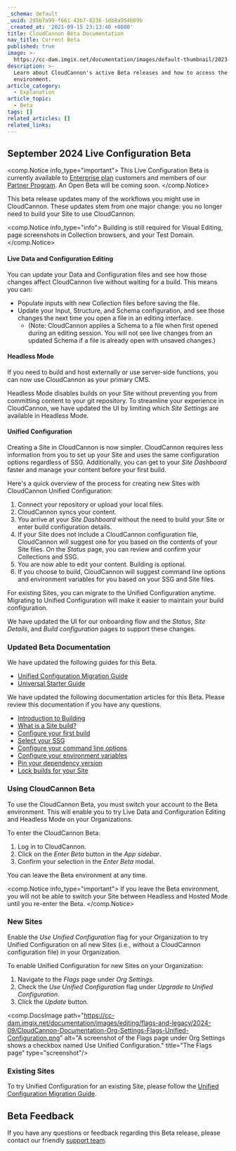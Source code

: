 ```yaml
---
_schema: default
_uuid: 2d5b7a99-f661-43b7-8236-1db8a954b09b
_created_at: '2021-09-15 23:13:40 +0000'
title: CloudCannon Beta Documentation
nav_title: Current Beta
published: true
image: >-
  https://cc-dam.imgix.net/documentation/images/default-thumbnail/2023-Q4/CloudCannon-Documentation-Thumbnail.png
description: >-
  Learn about CloudCannon's active Beta releases and how to access the Beta
  environment.
article_category:
  - Explanation
article_topic:
  - Beta
tags: []
related_articles: []
related_links:
---
```

## September 2024 Live Configuration Beta

<comp.Notice info_type="important">
  This Live Configuration Beta is currently available to [Enterprise plan](/pricing/) customers and members of our [Partner Program](/partner-program/). An Open Beta will be coming soon.
</comp.Notice>

This beta release updates many of the workflows you might use in CloudCannon. These updates stem from one major change: you no longer need to build your Site to use CloudCannon.

<comp.Notice info_type="info">
  Building is still required for Visual Editing, page screenshots in Collection browsers, and your Test Domain.
</comp.Notice>

#### Live Data and Configuration Editing

You can update your Data and Configuration files and see how those changes affect CloudCannon live without waiting for a build. This means you can:

* Populate inputs with new Collection files before saving the file.
* Update your Input, Structure, and Schema configuration, and see those changes the next time you open a file in an editing interface.
  * (Note: CloudCannon applies a Schema to a file when first opened during an editing session. You will not see live changes from an updated Schema if a file is already open with unsaved changes.)

#### Headless Mode

If you need to build and host externally or use server-side functions, you can now use CloudCannon as your primary CMS.

Headless Mode disables builds on your Site without preventing you from committing content to your git repository. To streamline your experience in CloudCannon, we have updated the UI by limiting which *Site Settings* are available in Headless Mode.

#### Unified Configuration

Creating a Site in CloudCannon is now simpler. CloudCannon requires less information from you to set up your Site and uses the same configuration options regardless of SSG. Additionally, you can get to your *Site Dashboard* faster and manage your content before your first build.

Here's a quick overview of the process for creating new Sites with CloudCannon Unified Configuration:

1. Connect your repository or upload your local files.
2. CloudCannon syncs your content.
3. You arrive at your *Site Dashboard* without the need to build your Site or enter build configuration details.
4. If your Site does not include a CloudCannon configuration file, CloudCannon will suggest one for you based on the contents of your Site files. On the *Status* page, you can review and confirm your Collections and SSG.
5. You are now able to edit your content. Building is optional.
6. If you choose to build, CloudCannon will suggest command line options and environment variables for you based on your SSG and Site files.

For existing Sites, you can migrate to the Unified Configuration anytime. Migrating to Unified Configuration will make it easier to maintain your build configuration.

We have updated the UI for our onboarding flow and the *Status*, *Site Details*, and *Build configuration* pages to support these changes.

### Updated Beta Documentation

We have updated the following guides for this Beta.

* <a href="/documentation/guides/unified-configuration-migration-guide/" target="_blank" rel="noopener">Unified Configuration Migration Guide</a>
* [Universal Starter Guide](/documentation/guides/universal-starter-guide/)

We have updated the following documentation articles for this Beta. Please review this documentation if you have any questions.

* <a href="/documentation/articles/introduction-to-building/" target="_blank" rel="noopener">Introduction to Building</a>
* <a href="/documentation/articles/what-is-a-site-build/" target="_blank" rel="noopener">What is a Site build?</a>
* [Configure your first build](/documentation/articles/configure-your-first-build/)
* <a href="/documentation/articles/select-your-ssg/" target="_blank" rel="noopener">Select your SSG</a>
* <a href="/documentation/articles/configure-your-command-line-options/" target="_blank" rel="noopener">Configure your command line options</a>
* [Configure your environment variables](/documentation/articles/configure-your-environment-variables/)
* [Pin your dependency version](/documentation/articles/pin-your-dependency-version/)
* [Lock builds for your Site](/documentation/articles/lock-builds-for-your-site/)

### Using CloudCannon Beta

To use the CloudCannon Beta, you must switch your account to the Beta environment. This will enable you to try Live Data and Configuration Editing and Headless Mode on your Organizations.

To enter the CloudCannon Beta:

1. Log in to CloudCannon.
2. Click on the *Enter Beta* button in the *App sidebar*.
3. Confirm your selection in the *Enter Beta* modal.

You can leave the Beta environment at any time.

<comp.Notice info_type="important">
  If you leave the Beta environment, you will not be able to switch your Site between Headless and Hosted Mode until you re-enter the Beta.
</comp.Notice>

### New Sites

Enable the *Use Unified Configuration* flag for your Organization to try Unified Configuration on all new Sites (i.e., without a CloudCannon configuration file) in your Organization.

To enable Unified Configuration for new Sites on your Organization:

1. Navigate to the *Flags* page under *Org Settings*.
2. Check the *Use Unified Configuration* flag under *Upgrade to Unified Configuration*.
3. Click the *Update* button.

<comp.DocsImage path="https://cc-dam.imgix.net/documentation/images/editing/flags-and-legacy/2024-09/CloudCannon-Documentation-Org-Settings-Flags-Unified-Configuration.png" alt="A screenshot of the Flags page under Org Settings shows a checkbox named Use Unified Configuration." title="The Flags page" type="screenshot"/>

### Existing Sites

To try Unified Configuration for an existing Site, please follow the <a href="/documentation/guides/unified-configuration-migration-guide/" target="_blank" rel="noopener">Unified Configuration Migration Guide</a>.

## Beta Feedback

If you have any questions or feedback regarding this Beta release, please contact our friendly [support team](/support/).

